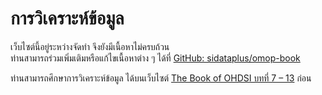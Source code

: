 # การวิเคราะห์ข้อมูล

:::{.callout-warning}
เว็บไซต์นี้อยู่ระหว่างจัดทำ จึงยังมีเนื้อหาไม่ครบถ้วน   
ท่านสามารถร่วมเพิ่มเติมหรือแก้ไขเนื้อหาต่าง ๆ ได้ที่ [GitHub: sidataplus/omop-book](https://github.com/sidataplus/omop-book) 
:::

:::{.callout-tip}
ท่านสามารถศึกษาการวิเคราะห์ข้อมูล ได้บนเว็บไซต์ [The Book of OHDSI บทที่ 7 – 13](https://ohdsi.github.io/TheBookOfOhdsi/DataAnalyticsUseCases.html) ก่อน
:::